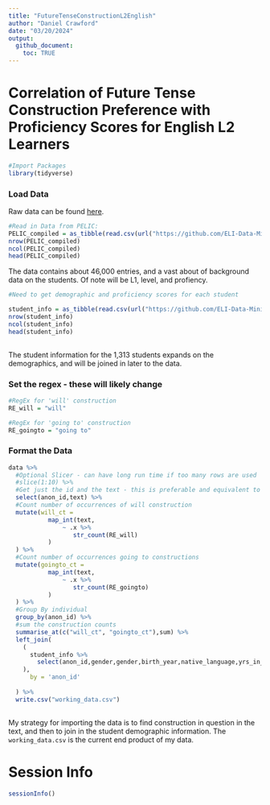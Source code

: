 ```yaml
---
title: "FutureTenseConstructionL2English"
author: "Daniel Crawford"
date: "03/20/2024"
output: 
  github_document: 
    toc: TRUE
---
```



# Correlation of Future Tense Construction Preference with Proficiency Scores for English L2 Learners

```r
#Import Packages
library(tidyverse)
```

### Load Data
Raw data can be found [here](https://github.com/ELI-Data-Mining-Group/PELIC-dataset/raw/master/PELIC_compiled.csv).

```r
#Read in Data from PELIC: 
PELIC_compiled = as_tibble(read.csv(url("https://github.com/ELI-Data-Mining-Group/PELIC-dataset/raw/master/PELIC_compiled.csv"), fileEncoding = "ISO-8859-1"))
nrow(PELIC_compiled)
ncol(PELIC_compiled)
head(PELIC_compiled)
```

The data contains about 46,000 entries, and a vast about of background data on the students. Of note will be L1, level, and profiency. 

```r
#Need to get demographic and proficiency scores for each student

student_info = as_tibble(read.csv(url("https://github.com/ELI-Data-Mining-Group/PELIC-dataset/raw/master/corpus_files/student_information.csv")))
nrow(student_info)
ncol(student_info)
head(student_info)
  
```

The student information for the 1,313 students expands on the demographics, and will be joined in later to the data. 

### Set the regex - these will likely change
```r

#RegEx for 'will' construction
RE_will = "will"

#RegEx for 'going to' construction
RE_goingto = "going to"
```

### Format the Data 
```r
data %>% 
  #Optional Slicer - can have long run time if too many rows are used
  #slice(1:10) %>% 
  #Get just the id and the text - this is preferable and equivalent to having to concat all the text form a user
  select(anon_id,text) %>% 
  #Count number of occurrences of will construction
  mutate(will_ct = 
           map_int(text,
               ~ .x %>%
                  str_count(RE_will)
           )
  ) %>% 
  #Count number of occurrences going to constructions
  mutate(goingto_ct = 
           map_int(text,
               ~ .x %>%
                  str_count(RE_goingto)
           )
  ) %>% 
  #Group By individual
  group_by(anon_id) %>% 
  #sum the construction counts
  summarise_at(c("will_ct", "goingto_ct"),sum) %>% 
  left_join(
    (
      student_info %>% 
        select(anon_id,gender,gender,birth_year,native_language,yrs_in_english_environment,yrs_of_english_learning)
    ),
      by = 'anon_id'
    
  ) %>% 
  write.csv("working_data.csv")
        
```


My strategy for importing the data is to find construction in question in the text, and then to join in the student demographic information. The `working_data.csv` is the current end product of my data. 






# Session Info
```r
sessionInfo()
```

